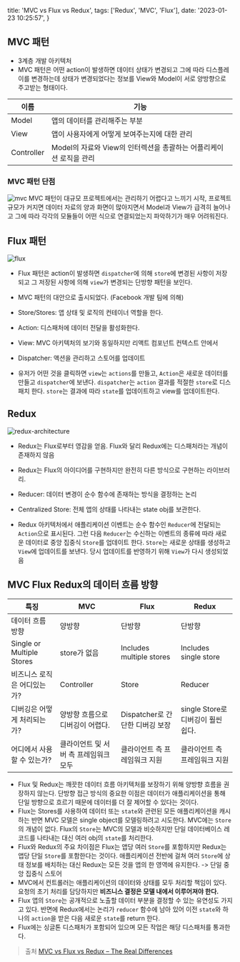   title: 'MVC vs Flux vs Redux',
  tags: ['Redux', 'MVC', 'Flux'],
  date: '2023-01-23 10:25:57',
}

## MVC 패턴

- 3계층 개발 아키텍처
- MVC 패턴은 어떤 action이 발생하면 데이터 상태가 변경되고 그에 따라 디스플레이를 변경하는데 상태가 변경되었다는 정보를 View와 Model이 서로 양방향으로 주고받는 형태이다.

| 이름       | 기능                                                               |
| ---------- | ------------------------------------------------------------------ |
| Model      | 앱의 데이터를 관리해주는 부분                                      |
| View       | 앱이 사용자에게 어떻게 보여주는지에 대한 관리                      |
| Controller | Model의 자료와 View의 인터렉션을 총괄하는 어플리케이션 로직을 관리 |

### MVC 패턴 단점

![mvc](https://velog.velcdn.com/images%2Faeong98%2Fpost%2F2c86077a-0a05-4302-86a6-e0d692b32299%2Fimage.png)
MVC 패턴이 대규모 프로젝트에서는 관리하기 어렵다고 느끼기 시작, 프로젝트 규모가 커지면 데이터 자료의 양과 화면이 많아지면서 Model과 View가 급격히 늘어나고 그에 따라 각각의 모듈들이 어떤 식으로 연결되었는지 파악하기가 매우 어려워진다.

## Flux 패턴

![flux](https://www.clariontech.com/hs-fs/hubfs/Image2-61.png?width=513&name=Image2-61.png)

- Flux 패턴은 action이 발생하면 `dispatcher`에 의해 `store`에 변경된 사항이 저장되고 그 저장된 사항에 의해 `view`가 변경되는 단방향 패턴을 보인다.
- MVC 패턴의 대안으로 출시되었다. (Facebook 개발 팀에 의해)

- Store/Stores: 앱 상태 및 로직의 컨테이너 역할을 한다.
- Action: 디스패처에 데이터 전달을 활성화한다.
- View: MVC 아키텍처의 보기와 동일하지만 리액트 컴포넌트 컨텍스트 안에서
- Dispatcher: 액션을 관리하고 스토어를 업데이트

- 유저가 어떤 것을 클릭하면 `view`는 `actions`를 만들고, `Action`은 새로운 데이터를 만들고 `dispatcher`에 보낸다. `dispatcher`는 `action` 결과를 적절한 `store`로 디스패치 한다. `store`는 결과에 따라 `state`를 업데이트하고 view를 업데이트한다.

## Redux

![redux-architecture](https://www.clariontech.com/hs-fs/hubfs/Image3-43.png?width=417&name=Image3-43.png)

- Redux는 Flux로부터 영감을 얻음. Flux와 달리 Redux에는 디스패처라는 개념이 존재하지 않음

- Redux는 Flux의 아이디어를 구현하지만 완전히 다른 방식으로 구현하는 라이브러리.
- Reducer: 데이터 변경이 순수 함수에 존재하는 방식을 결정하는 논리
- Centralized Store: 전체 앱의 상태를 나타내는 state obj를 보관한다.

- Redux 아키텍처에서 애플리케이션 이벤트는 순수 함수인 `Reducer`에 전달되는 `Action`으로 표시된다. 그런 다음 `Reducer`는 수신하는 이벤트의 종류에 따라 새로운 데이터로 중앙 집중식 `Store`를 업데이트 한다. `Store`는 새로운 상태를 생성하고 `View`에 업데이트를 보낸다. 당시 업데이트를 반영하기 위해 `View`가 다시 생성되었음

## MVC Flux Redux의 데이터 흐름 방향

| 특징                        | MVC                                   | Flux                            | Redux                              |
| --------------------------- | ------------------------------------- | ------------------------------- | ---------------------------------- |
| 데이터 흐름 방향            | 양방향                                | 단방향                          | 단방향                             |
| Single or Multiple Stores   | store가 없음                          | Includes multiple stores        | Includes single store              |
| 비즈니스 로직은 어디있는가? | Controller                            | Store                           | Reducer                            |
| 디버깅은 어떻게 처리되는가? | 양방향 흐름으로 디버깅이 어렵다.      | Dispatcher로 간단한 디버깅 보장 | single Store로 디버깅이 훨씬 쉽다. |
| 어디에서 사용할 수 있는가?  | 클라이언트 및 서버 측 프레임워크 모두 | 클라이언트 측 프레임워크 지원   | 클라이언트 측 프레임워크 지원      |

- Flux 및 Redux는 깨끗한 데이터 흐름 아키텍처를 보장하기 위해 양방향 흐름을 권장하지 않는다. 단방향 접근 방식의 중요한 이점은 데이터가 애플리케이션을 통해 단일 방향으로 흐르기 때문에 데이터를 더 잘 제어할 수 있다는 것이다.
- Flux는 Stores를 사용하여 데이터 또는 `state`와 관련된 모든 애플리케이션을 캐시하는 반면 MVC 모델은 single object를 모델링하려고 시도한다. MVC에는 `Store`의 개념이 없다. Flux의 `Store`는 MVC의 모델과 비슷하지만 단일 데이터베이스 레코드를 나타내는 대신 여러 obj의 `state`를 처리한다.
- Flux와 Redux의 주요 차이점은 Flux는 앱당 여러 `Store`를 포함하지만 Redux는 앱당 단일 `Store`를 포함한다는 것이다. 애플리케이션 전반에 걸쳐 여러 `Store`에 상태 정보를 배치하는 대신 Redux는 모든 것을 앱의 한 영역에 유지한다. -> 단일 중앙 집중식 스토어
- MVC에서 컨트롤러는 애플리케이션의 데이터와 상태를 모두 처리할 책임이 있다. 요청의 초기 처리를 담당하지만 **비즈니스 결정은 모델 내에서 이루어져야 한다.**
- Flux 앱의 `Store`는 공개적으로 노출할 데이터 부분을 결정할 수 있는 유연성도 가지고 있다. 반면에 Redux에서는 논리가 `reducer` 함수에 남아 있어 이전 `state`와 하나의 `action`을 받은 다음 새로운 `state`를 return 한다.
- Flux에는 싱글톤 디스패처가 포함되어 있으며 모든 작업은 해당 디스패처를 통과한다.

> 출처
> [MVC vs Flux vs Redux – The Real Differences](https://www.clariontech.com/blog/mvc-vs-flux-vs-redux-the-real-differences)
